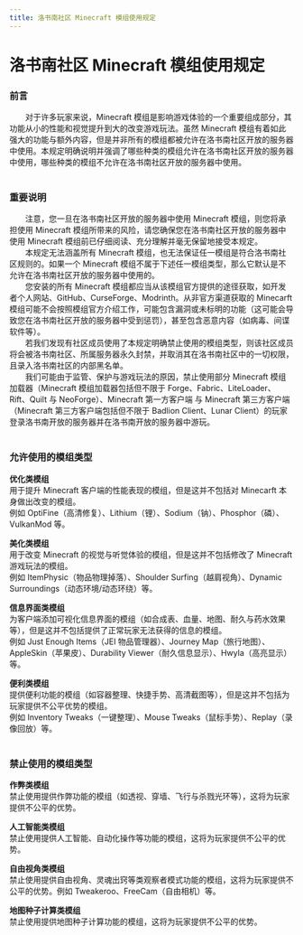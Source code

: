 ```yaml
---
title: 洛书南社区 Minecraft 模组使用规定
---
```


# 洛书南社区 Minecraft 模组使用规定


### 前言

&emsp;&emsp;对于许多玩家来说，Minecraft 模组是影响游戏体验的一个重要组成部分，其功能从小的性能和视觉提升到大的改变游戏玩法。虽然 Minecraft 模组有着如此强大的功能与额外内容，但是并非所有的模组都被允许在洛书南社区开放的服务器中使用。本规定明确说明并强调了哪些种类的模组允许在洛书南社区开放的服务器中使用，哪些种类的模组不允许在洛书南社区开放的服务器中使用。<br /><br />


### 重要说明

&emsp;&emsp;注意，您一旦在洛书南社区开放的服务器中使用 Minecraft 模组，则您将承担使用 Minecraft 模组所带来的风险，请您确保您在洛书南社区开放的服务器中使用 Minecraft 模组前已仔细阅读、充分理解并毫无保留地接受本规定。<br />
&emsp;&emsp;本规定无法涵盖所有 Minecraft 模组，也无法保证任一模组是符合洛书南社区规则的。如果一个 Minecraft 模组不属于下述任一模组类型，那么它默认是不允许在洛书南社区开放的服务器中使用的。<br />
&emsp;&emsp;您安装的所有 Minecraft 模组都应当从该模组官方提供的途径获取，如开发者个人网站、GitHub、CurseForge、Modrinth。从非官方渠道获取的 Minecarft 模组可能不会按照模组官方介绍工作，可能包含漏洞或未标明的功能（这可能会导致您在洛书南社区开放的服务器中受到惩罚），甚至包含恶意内容（如病毒、间谍软件等）。<br />
&emsp;&emsp;若我们发现有社区成员使用了本规定明确禁止使用的模组类型，则该社区成员将会被洛书南社区、所属服务器永久封禁，并取消其在洛书南社区中的一切权限，且录入洛书南社区的内部黑名单。<br />
&emsp;&emsp;我们可能由于监管、保护与游戏玩法的原因，禁止使用部分 Minecraft 模组加载器（Minecraft 模组加载器包括但不限于 Forge、Fabric、LiteLoader、Rift、Quilt 与 NeoForge）、Minecraft 第一方客户端 与 Minecraft 第三方客户端（Minecraft 第三方客户端包括但不限于 Badlion Client、Lunar Client）的玩家登录洛书南开放的服务器并在洛书南开放的服务器中游玩。<br /><br />


### 允许使用的模组类型

**优化类模组**\
用于提升 Minecraft 客户端的性能表现的模组，但是这并不包括对 Minecarft 本身做出改变的模组。\
例如 OptiFine（高清修复）、Lithium（锂）、Sodium（钠）、Phosphor（磷）、VulkanMod 等。

**美化类模组**\
用于改变 Minecraft 的视觉与听觉体验的模组，但是这并不包括修改了 Minecraft 游戏玩法的模组。\
例如 ItemPhysic（物品物理掉落）、Shoulder Surfing（越肩视角）、Dynamic Surroundings（动态环境/动态环绕）等。

**信息界面类模组**\
为客户端添加可视化信息界面的模组（如合成表、血量、地图、耐久与药水效果等），但是这并不包括提供了正常玩家无法获得的信息的模组。\
例如 Just Enough Items（JEI 物品管理器）、Journey Map（旅行地图）、AppleSkin（苹果皮）、Durability Viewer（耐久信息显示）、Hwyla（高亮显示）等。

**便利类模组**\
提供便利功能的模组（如容器整理、快捷手势、高清截图等），但是这并不包括为玩家提供不公平优势的模组。\
例如 Inventory Tweaks（一键整理）、Mouse Tweaks（鼠标手势）、Replay（录像回放）等。<br /><br />


### 禁止使用的模组类型

**作弊类模组**\
禁止使用提供作弊功能的模组（如透视、穿墙、飞行与杀戮光环等），这将为玩家提供不公平的优势。

**人工智能类模组**\
禁止使用提供人工智能、自动化操作等功能的模组，这将为玩家提供不公平的优势。

**自由视角类模组**\
禁止使用提供自由视角、灵魂出窍等类观察者模式功能的模组，这将为玩家提供不公平的优势。例如 Tweakeroo、FreeCam（自由相机）等。

**地图种子计算类模组**\
禁止使用提供地图种子计算功能的模组，这将为玩家提供不公平的优势。